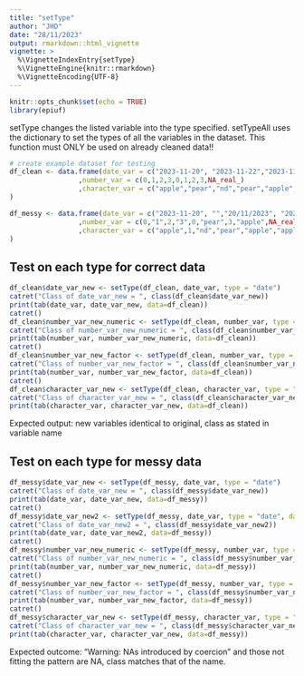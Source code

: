 ```yaml
---
title: "setType"
author: "JHD"
date: "28/11/2023"
output: rmarkdown::html_vignette
vignette: >
  %\VignetteIndexEntry{setType}
  %\VignetteEngine{knitr::rmarkdown}
  %\VignetteEncoding{UTF-8}
---
```



```r
knitr::opts_chunk$set(echo = TRUE)
library(epiuf)

```

setType changes the listed variable into the type specified.
setTypeAll uses the dictionary to set the types of all the variables in the dataset. This function must ONLY be used on already cleaned data!!

```r

# create example dataset for testing
df_clean <- data.frame(date_var = c("2023-11-20", "2023-11-22","2023-11-20", "2023-11-22", "2023-11-20", "2023-11-22", "2023-11-20", "2023-11-22", NA_character_)
                 ,number_var = c(0,1,2,3,0,1,2,3,NA_real_)
                 ,character_var = c("apple","pear","nd","pear","apple","apple","","pear",NA_character_)
)

df_messy <- data.frame(date_var = c("2023-11-20", "","20/11/2023", "2023-11-22", "2023-11-20", "2023-11-22", "2023-11-20", "2023-11-22", NA_character_)
                 ,number_var = c(0,"1",2,"3",0,"pear",3,"apple",NA_real_)
                 ,character_var = c("apple",1,"nd","pear","apple","apple","","pear",NA_character_)
)

```


## Test on each type for correct data
```r
df_clean$date_var_new <- setType(df_clean, date_var, type = "date")
catret("Class of date_var_new = ", class(df_clean$date_var_new))
print(tab(date_var, date_var_new, data=df_clean))
catret()
df_clean$number_var_new_numeric <- setType(df_clean, number_var, type = "numeric")
catret("Class of number_var_new_numeric = ", class(df_clean$number_var_new_numeric))
print(tab(number_var, number_var_new_numeric, data=df_clean))
catret()
df_clean$number_var_new_factor <- setType(df_clean, number_var, type = "factor")
catret("Class of number_var_new_factor = ", class(df_clean$number_var_new_factor))
print(tab(number_var, number_var_new_factor, data=df_clean))
catret()
df_clean$character_var_new <- setType(df_clean, character_var, type = "character")
catret("Class of character_var_new = ", class(df_clean$character_var_new))
print(tab(character_var, character_var_new, data=df_clean))

``` 

Expected output: new variables identical to original, class as stated in variable name


## Test on each type for messy data
```r
df_messy$date_var_new <- setType(df_messy, date_var, type = "date")
catret("Class of date_var_new = ", class(df_messy$date_var_new))
print(tab(date_var, date_var_new, data=df_messy))
catret()
df_messy$date_var_new2 <- setType(df_messy, date_var, type = "date", dateformat = "%Y/%m/%d")
catret("Class of date_var_new2 = ", class(df_messy$date_var_new2))
print(tab(date_var, date_var_new2, data=df_messy))
catret()
df_messy$number_var_new_numeric <- setType(df_messy, number_var, type = "numeric")
catret("Class of number_var_new_numeric = ", class(df_messy$number_var_new_numeric))
print(tab(number_var, number_var_new_numeric, data=df_messy))
catret()
df_messy$number_var_new_factor <- setType(df_messy, number_var, type = "factor")
catret("Class of number_var_new_factor = ", class(df_messy$number_var_new_factor))
print(tab(number_var, number_var_new_factor, data=df_messy))
catret()
df_messy$character_var_new <- setType(df_messy, character_var, type = "character")
catret("Class of character_var_new = ", class(df_messy$character_var_new))
print(tab(character_var, character_var_new, data=df_messy))

``` 
Expected outcome: "Warning: NAs introduced by coercion" and those not fitting the pattern are NA, class matches that of the name.